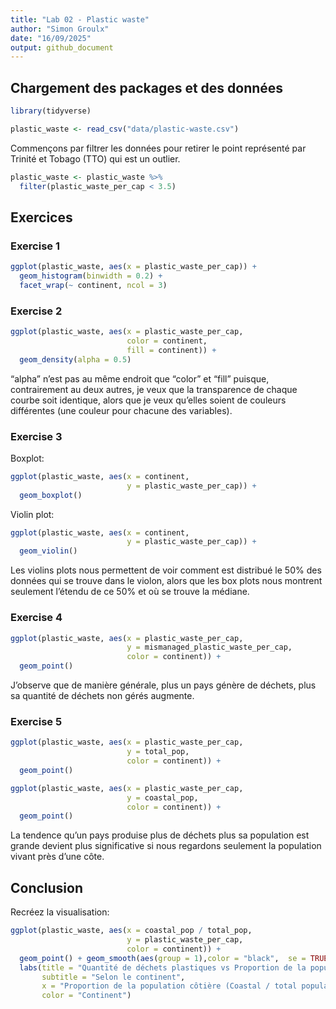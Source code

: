 ```yaml
---
title: "Lab 02 - Plastic waste"
author: "Simon Groulx"
date: "16/09/2025"
output: github_document
---
```


## Chargement des packages et des données

```r
library(tidyverse) 
```

```r
plastic_waste <- read_csv("data/plastic-waste.csv")
```

Commençons par filtrer les données pour retirer le point représenté par Trinité et Tobago (TTO) qui est un outlier.

```r
plastic_waste <- plastic_waste %>%
  filter(plastic_waste_per_cap < 3.5)
```


## Exercices

### Exercise 1

```r
ggplot(plastic_waste, aes(x = plastic_waste_per_cap)) +
  geom_histogram(binwidth = 0.2) +
  facet_wrap(~ continent, ncol = 3)
```
 
### Exercise 2

```r
ggplot(plastic_waste, aes(x = plastic_waste_per_cap,
                          color = continent,
                          fill = continent)) +
  geom_density(alpha = 0.5)
```

"alpha" n'est pas au même endroit que "color" et "fill" puisque, contrairement au deux autres, je veux que la transparence de chaque courbe soit identique, alors que je veux qu'elles soient de couleurs différentes (une couleur pour chacune des variables).

### Exercise 3

Boxplot:

```r
ggplot(plastic_waste, aes(x = continent,
                          y = plastic_waste_per_cap)) +
  geom_boxplot()
```

Violin plot:

```r
ggplot(plastic_waste, aes(x = continent,
                          y = plastic_waste_per_cap)) +
  geom_violin()
```

Les violins plots nous permettent de voir comment est distribué le 50% des données qui se trouve dans le violon, alors que les box plots nous montrent seulement l'étendu de ce 50% et où se trouve la médiane.

### Exercise 4


```r
ggplot(plastic_waste, aes(x = plastic_waste_per_cap,
                          y = mismanaged_plastic_waste_per_cap, 
                          color = continent)) +
  geom_point()
```

J'observe que de manière générale, plus un pays génère de déchets, plus sa quantité de déchets non gérés augmente. 

### Exercise 5


```r
ggplot(plastic_waste, aes(x = plastic_waste_per_cap,
                          y = total_pop,
                          color = continent)) +
  geom_point()
```

```r
ggplot(plastic_waste, aes(x = plastic_waste_per_cap,
                          y = coastal_pop,
                          color = continent)) +
  geom_point()
```

La tendence qu'un pays produise plus de déchets plus sa population est grande devient plus significative si nous regardons seulement la population vivant près d'une côte.

## Conclusion

Recréez la visualisation:

```r
ggplot(plastic_waste, aes(x = coastal_pop / total_pop,
                          y = plastic_waste_per_cap,
                          color = continent)) +
  geom_point() + geom_smooth(aes(group = 1),color = "black",  se = TRUE) +
  labs(title = "Quantité de déchets plastiques vs Proportion de la population côtière",
       subtitle = "Selon le continent",
       x = "Proportion de la population côtière (Coastal / total population)", y = "Nombre de déchets plastiques par habitant",
       color = "Continent")
```
